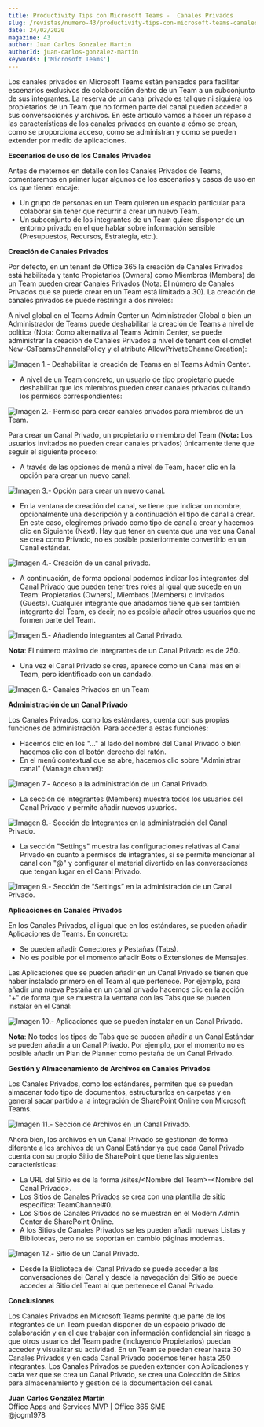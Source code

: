 ```yaml
---
title: Productivity Tips con Microsoft Teams -  Canales Privados
slug: /revistas/numero-43/productivity-tips-con-microsoft-teams-canales-privados
date: 24/02/2020
magazine: 43
author: Juan Carlos Gonzalez Martin
authorId: juan-carlos-gonzalez-martin
keywords: ['Microsoft Teams']
---
```



<ArticleHeader frontmatter={props.pageContext.frontmatter} />



Los canales privados en Microsoft Teams están pensados para facilitar escenarios exclusivos de colaboración dentro de un Team a un subconjunto de sus integrantes. La reserva de un canal privado es tal que ni siquiera los propietarios de un Team que no formen parte del canal pueden acceder a sus conversaciones y archivos. En este artículo vamos a hacer un repaso a las características de los canales privados en cuanto a cómo se crean, como se proporciona acceso, como se administran y como se pueden extender por medio de aplicaciones.

**Escenarios de uso de los Canales Privados**

Antes de meternos en detalle con los Canales Privados de Teams, comentaremos en primer lugar algunos de los escenarios y casos de uso en los que tienen encaje:

- Un grupo de personas en un Team quieren un espacio particular para colaborar sin tener que recurrir a crear un nuevo Team.
- Un subconjunto de los integrantes de un Team quiere disponer de un entorno privado en el que hablar sobre información sensible (Presupuestos, Recursos, Estrategia, etc.).


**Creación de Canales Privados**

Por defecto, en un tenant de Office 365 la creación de Canales Privados está habilitada y tanto Propietarios (Owners) como Miembros (Members) de un Team pueden crear Canales Privados (Nota: El número de Canales Privados que se puede crear en un Team está limitado a 30). La creación de canales privados se puede restringir a dos niveles:

A nivel global en el Teams Admin Center un Administrador Global o bien un Administrador de Teams puede deshabilitar la creación de Teams a nivel de política (Nota: Como alternativa al Teams Admin Center, se puede administrar la creación de Canales Privados a nivel de tenant con el cmdlet New-CsTeamsChannelsPolicy y el atributo AllowPrivateChannelCreation):

![Imagen 1.- Deshabilitar la creación de Teams en el Teams Admin Center.](../../../images/numero43/productivity-tips-con-microsoft-teams-canales-privados/image1.png)

- A nivel de un Team concreto, un usuario de tipo propietario puede deshabilitar que los miembros pueden crear canales privados quitando los permisos correspondientes:


![Imagen 2.- Permiso para crear canales privados para miembros de un Team.](../../../images/numero43/productivity-tips-con-microsoft-teams-canales-privados/image2.png)

Para crear un Canal Privado, un propietario o miembro del Team (**Nota:** Los usuarios invitados no pueden crear canales privados) únicamente tiene que seguir el siguiente proceso:

- A través de las opciones de menú a nivel de Team, hacer clic en la opción para crear un nuevo canal:


![Imagen 3.- Opción para crear un nuevo canal.](../../../images/numero43/productivity-tips-con-microsoft-teams-canales-privados/image3.png)

- En la ventana de creación del canal, se tiene que indicar un nombre, opcionalmente una descripción y a continuación el tipo de canal a crear. En este caso, elegiremos privado como tipo de canal a crear y hacemos clic en Siguiente (Next). Hay que tener en cuenta que una vez una Canal se crea como Privado, no es posible posteriormente convertirlo en un Canal estándar.​


![Imagen 4.- Creación de un canal privado.](../../../images/numero43/productivity-tips-con-microsoft-teams-canales-privados/image4.png)

- A continuación, de forma opcional podemos indicar los integrantes del Canal Privado que pueden tener tres roles al igual que sucede en un Team: Propietarios (Owners), Miembros (Members) o Invitados (Guests). Cualquier integrante que añadamos tiene que ser también integrante del Team, es decir, no es posible añadir otros usuarios que no formen parte del Team.


![Imagen 5.- Añadiendo integrantes al Canal Privado.](../../../images/numero43/productivity-tips-con-microsoft-teams-canales-privados/image5.png)

**Nota**: El número máximo de integrantes de un Canal Privado es de 250.

- Una vez el Canal Privado se crea, aparece como un Canal más en el Team, pero identificado con un candado.


![Imagen 6.- Canales Privados en un Team](../../../images/numero43/productivity-tips-con-microsoft-teams-canales-privados/image6.png)

**Administración de un Canal Privado**

Los Canales Privados, como los estándares, cuenta con sus propias funciones de administración. Para acceder a estas funciones:

- Hacemos clic en los "…" al lado del nombre del Canal Privado o bien hacemos clic con el botón derecho del ratón.
- En el menú contextual que se abre, hacemos clic sobre "Administrar canal" (Manage channel):


![Imagen 7.- Acceso a la administración de un Canal Privado.](../../../images/numero43/productivity-tips-con-microsoft-teams-canales-privados/image7.png)

- La sección de Integrantes (Members) muestra todos los usuarios del Canal Privado y permite añadir nuevos usuarios.


![Imagen 8.- Sección de Integrantes en la administración del Canal Privado.](../../../images/numero43/productivity-tips-con-microsoft-teams-canales-privados/image8.png)

- La sección "Settings" muestra las configuraciones relativas al Canal Privado en cuanto a permisos de integrantes, si se permite mencionar al canal con "@" y configurar el material divertido en las conversaciones que tengan lugar en el Canal Privado.


![Imagen 9.- Sección de “Settings” en la administración de un Canal Privado.](../../../images/numero43/productivity-tips-con-microsoft-teams-canales-privados/image9.png)

**Aplicaciones en Canales Privados**

En los Canales Privados, al igual que en los estándares, se pueden añadir Aplicaciones de Teams. En concreto:

- Se pueden añadir Conectores y Pestañas (Tabs).
- No es posible por el momento añadir Bots o Extensiones de Mensajes.


Las Aplicaciones que se pueden añadir en un Canal Privado se tienen que haber instalado primero en el Team al que pertenece. Por ejemplo, para añadir una nueva Pestaña en un canal privado hacemos clic en la acción "+" de forma que se muestra la ventana con las Tabs que se pueden instalar en el Canal:

![Imagen 10.- Aplicaciones que se pueden instalar en un Canal Privado.](../../../images/numero43/productivity-tips-con-microsoft-teams-canales-privados/image10.png)

**Nota**: No todos los tipos de Tabs que se pueden añadir a un Canal Estándar se pueden añadir a un Canal Privado. Por ejemplo, por el momento no es posible añadir un Plan de Planner como pestaña de un Canal Privado.

**Gestión y Almacenamiento de Archivos en Canales Privados**

Los Canales Privados, como los estándares, permiten que se puedan almacenar todo tipo de documentos, estructurarlos en carpetas y en general sacar partido a la integración de SharePoint Online con Microsoft Teams.

![Imagen 11.- Sección de Archivos en un Canal Privado.](../../../images/numero43/productivity-tips-con-microsoft-teams-canales-privados/image11.png)

Ahora bien, los archivos en un Canal Privado se gestionan de forma diferente a los archivos de un Canal Estándar ya que cada Canal Privado cuenta con su propio Sitio de SharePoint que tiene las siguientes características:

- La URL del Sitio es de la forma /sites/&lt;Nombre del Team&gt;-&lt;Nombre del Canal Privado&gt;.
- Los Sitios de Canales Privados se crea con una plantilla de sitio específica: TeamChannel#0.
- Los Sitios de Canales Privados no se muestran en el Modern Admin Center de SharePoint Online.
- A los Sitios de Canales Privados se les pueden añadir nuevas Listas y Bibliotecas, pero no se soportan en cambio páginas modernas.


![Imagen 12.- Sitio de un Canal Privado.](../../../images/numero43/productivity-tips-con-microsoft-teams-canales-privados/image12.png)

- Desde la Biblioteca del Canal Privado se puede acceder a las conversaciones del Canal y desde la navegación del Sitio se puede acceder al Sitio del Team al que pertenece el Canal Privado.


**Conclusiones**

Los Canales Privados en Microsoft Teams permite que parte de los integrantes de un Team puedan disponer de un espacio privado de colaboración y en el que trabajar con información confidencial sin riesgo a que otros usuarios del Team padre (incluyendo Propietarios) puedan acceder y visualizar su actividad. En un Team se pueden crear hasta 30 Canales Privados y en cada Canal Privado podemos tener hasta 250 integrantes. Los Canales Privados se pueden extender con Aplicaciones y cada vez que se crea un Canal Privado, se crea una Colección de Sitios para almacenamiento y gestión de la documentación del canal.



**Juan Carlos González Martín** <br />
Office Apps and Services MVP | Office 365 SME <br />
@jcgm1978